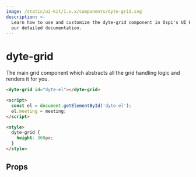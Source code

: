 ```yaml
---
image: /static/ui-kit/1.x.x/components/dyte-grid.svg
description: >-
  Learn how to use and customize the dyte-grid component in Ospi's UI Kit with
  our detailed documentation.
---
```


# dyte-grid

The main grid component which abstracts all the grid handling logic and renders it for you.

```html
<dyte-grid id="dyte-el"></dyte-grid>

<script>
  const el = document.getElementById('dyte-el');
  el.meeting = meeting;
</script>

<style>
  dyte-grid {
    height: 360px;
  }
</style>
```

## Props

<PropsTable of="dyte-grid" />

<head>
  <title>UI Kit dyte-grid</title>
</head>
